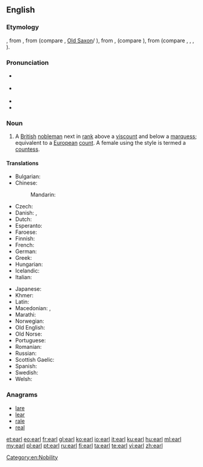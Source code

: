 {{also|Earl}}
==English==
{{wikipedia}}

===Etymology===
{{etyl|enm|en}} {{term|erl|lang=enm}}, from {{etyl|ang|en}} {{term|eorl|lang=ang}}, from {{term/t|gem-pro|*erlaz}} (compare {{etyl|non|-}} {{term|jarl|lang=non}}, [[Old Saxon]]/{{etyl|goh|-}} {{term|erl|lang=goh}}), from {{term/t|gem-pro|*erōną}}, {{term/t|gem-pro|*arōną}} (compare {{etyl|non|-}} {{term|jara||fight, battle|lang=non}}), from {{etyl|ine-pro|en}} {{term/t|ine-pro|*h₁er-}} (compare {{etyl|la|-}} {{term|orior||to rise, get up|lang=la}}, {{etyl|grc|-}} {{term|||to urge, incite|tr=órnēmi|lang=grc}}, {{etyl|ae|-}} {{term|||to move|tr=ərənaoiti|lang=ae}}, {{etyl|sa|-}} {{term|||to arise, reach, move, attack|tr=ṛṇóti|lang=sa}}).

===Pronunciation===
* {{a|UK}} {{IPA|/ɜːl/}}
* {{a|US}} {{IPA|/ɝl/}}
* {{rhymes|ɜː(r)l}}
* {{homophones|lang=en|URL}}

===Noun===
{{en-noun}}

# A [[British]] [[nobleman]] next in [[rank]] above a [[viscount]] and below a [[marquess]]; equivalent to a [[European]] [[count]]. A female using the style is termed a [[countess]].

====Translations====
{{trans-top|a British nobleman}}
* Bulgarian: {{t|bg|граф|m|tr=graf}}
* Chinese:
*: Mandarin: {{t+|cmn|伯爵|tr=bójué|sc=Hani}}
* Czech: {{t|cs|hrabě|m}}
* Danish: {{t|da|greve|m}}, {{t|da|jarl|c}}
* Dutch: {{t+|nl|graaf|m}}
* Esperanto: {{t+|eo|grafo}}
* Faroese: {{t|fo|jarl|m}}
* Finnish: {{t+|fi|jaarli}}
* French: {{t+|fr|comte}}
* German: {{t+|de|Graf}}
* Greek: {{t+|el|κόμης|m|tr=kómis}}
* Hungarian: {{t+|hu|gróf}}
* Icelandic: {{t+|is|jarl|m}}
* Italian: {{t+|it|conte|m}}
{{trans-mid}}
* Japanese: {{t+|ja|伯爵|tr=はくしゃく, hakushaku|sc=Jpan}}
* Khmer: {{t+|km|ព្រះ|sc=Khmr|tr=preah}}
* Latin: {{t|la|comes|m}}
* Macedonian: {{t|mk|ерл|m|tr=erl}}, {{t|mk|гроф|m|tr=grof}}
* Marathi: {{t|mr|अर्ल|m|tr=arla|sc=Deva}}
* Norwegian: {{t|no|jarl|m}}
* Old English: {{t|ang|eorl|m}}
* Old Norse: {{t|non|jarl|m}}
* Portuguese: {{t+|pt|conde|m}}
* Romanian: {{t|ro|conte|m}}
* Russian: {{t+|ru|граф|m|tr=graf}}
* Scottish Gaelic: {{t|gd|iarla|m}}
* Spanish: {{t+|es|conde|m}}
* Swedish: {{t+|sv|jarl|c}}
* Welsh: {{t|cy|iarll|m}}
{{trans-bottom}}

===Anagrams===
* [[lare#English|lare]]
* [[lear#English|lear]]
* [[rale#English|rale]]
* [[real#English|real]]

[[Category:en:Nobility]]

[[et:earl]]
[[eo:earl]]
[[fr:earl]]
[[gl:earl]]
[[ko:earl]]
[[io:earl]]
[[it:earl]]
[[ku:earl]]
[[hu:earl]]
[[ml:earl]]
[[my:earl]]
[[pl:earl]]
[[pt:earl]]
[[ru:earl]]
[[fi:earl]]
[[ta:earl]]
[[te:earl]]
[[vi:earl]]
[[zh:earl]]